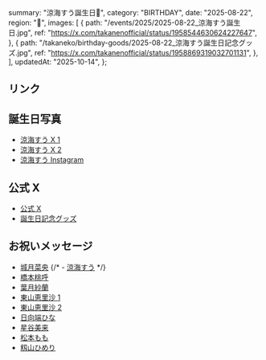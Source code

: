   summary: "涼海すう誕生日🐬",
  category: "BIRTHDAY",
  date: "2025-08-22",
  region: "🎂",
  images: [
    {
      path: "/events/2025/2025-08-22_涼海すう誕生日.jpg",
      ref: "https://x.com/takanenofficial/status/1958544630624227647",
    },
    {
      path: "/takaneko/birthday-goods/2025-08-22_涼海すう誕生日記念グッズ.jpg",
      ref: "https://x.com/takanenofficial/status/1958869319032701131",
    },
  ],
  updatedAt: "2025-10-14",
};

## リンク

## 誕生日写真

- [涼海すう X 1](https://x.com/su_suzumi_/status/1958657167864815630)
- [涼海すう X 2](https://x.com/su_suzumi_/status/1958875882908787098)
- [涼海すう Instagram](https://www.instagram.com/su_suzumi_/p/DOI9o_yknHQ/)

## 公式 X

- [公式 X](https://x.com/takanenofficial/status/1958544630624227647)
- [誕生日記念グッズ](https://x.com/takanenofficial/status/1958869319032701131)

## お祝いメッセージ

- [城月菜央](https://x.com/nao_kizuki/status/1958869576042656226)
  {/* - [涼海すう]() */}
- [橋本桃呼](https://x.com/MomokoHashimoto/status/1958691893862441382)
- [葉月紗蘭](https://x.com/saara_hazuki/status/1958696266659139743)
- [東山恵里沙 1](https://x.com/erisahigasiyama/status/1958544892608881018)
- [東山恵里沙 2](https://x.com/erisahigasiyama/status/1958814143324279196)
- [日向端ひな](https://x.com/hina_hinahata/status/1958684606900969900)
- [星谷美来](https://x.com/Mikuru_hositani/status/1958857794813403226)
- [松本もも](https://x.com/momonamatsumoto/status/1958743988107976711)
- [籾山ひめり](https://x.com/himeri_momiyama/status/1958795681730371797)
